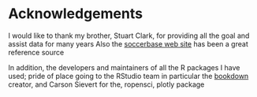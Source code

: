# Acknowledgements {-}

I would like to thank my brother, Stuart Clark, for providing all the goal and assist data for many years Also the [soccerbase web site](www.soccerbase.com) has been a great reference source
    
In addition, the developers and maintainers of all the R packages I have used; pride of place going to the RStudio team in particular the [bookdown](https://github.com/rstudio/bookdown) creator, and Carson Sievert for the, ropensci, plotly package
 